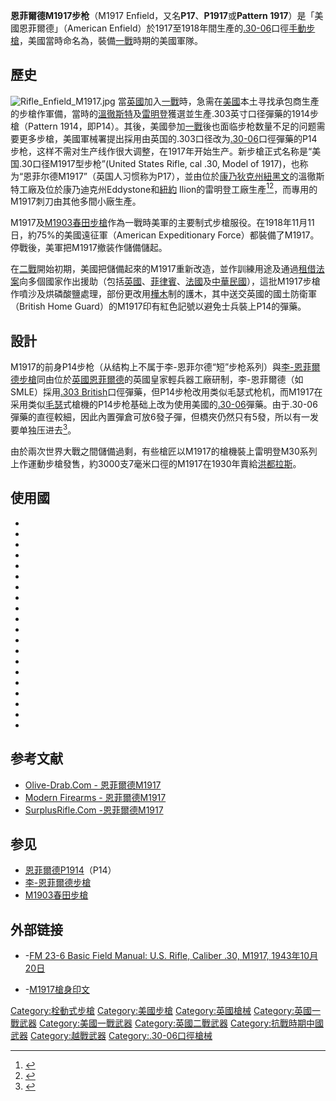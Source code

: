 {{noteTA
|G1=軍事
|G2=長度單位
|G3=Firearms
}}
{{Infobox Weapon|is_ranged=yes|
| image= 
| image_size= 
| caption= 
| name=恩菲爾德M1917步枪<br />US Rifle, Model of 1917, Caliber 30 
| type=[[手動槍機|栓式]][[步槍|步槍]]
| origin={{flag|UK}}<br/>{{flag|USA|1912}}
| design_date=1917年
|service= 1917年—1960年代
|manufacturer=皇家輕兵器工廠（RSAF Enfield）、<br />[[雷明登武器公司|雷明登]]、[[溫徹斯特|溫徹斯特]]、其他
| used_by=[[美國|美國]]、[[英國|英國]]、[[菲律賓|菲律賓]]、[[法國|法國]]、[[中國|中國]]
| wars=[[一戰|一戰]]<ref>{{Cite web |url=http://www.firstworldwar.com/weaponry/rifles.htm |title=Weapons of War - Rifles (WWI U.S. Springfield) |access-date=2009-09-25 |archive-date=2015-06-23 |archive-url=https://web.archive.org/web/20150623192946/http://www.firstworldwar.com/weaponry/rifles.htm }}</ref><br/>[[二戰|二戰]]<br/>[[法越戰爭|法越戰爭]]<br>[[國共內戰|國共內戰]]<br/>[[韓戰|韓戰]]<br/>[[越戰|越戰]]
| spec_type=
| part_length=26寸（660毫米）
| cartridge=7×57毫米毛瑟彈(雷明頓M1934)<br/>[[.30-06春田步槍彈|.30-06]](7.62×63毫米)<br/>[[7.92×57毫米毛瑟彈|7.92×57毫米毛瑟彈]](為適應中國戰場而改膛)
| feed=5發[[彈夾條|橋夾]]、6發內置彈倉
| mode= {{tsl|en|Repeating rifle|連發步槍|連發}}
| action=[[旋轉後拉式槍機|旋轉後拉式槍機]]
| velocity=823米／秒（2,700尺／秒）
| weight=4.17公斤（9磅3安士）
| length= 1,175毫米（3尺10.25寸）
| variants=
| number=共2,193,429把
}}
'''恩菲爾德M1917步枪'''（M1917 Enfield，又名'''P17'''、'''P1917'''或'''Pattern 1917'''）是「美國恩菲爾德」（American Enfield）於1917至1918年間生產的[[.30-06春田步槍彈|.30-06]]口徑[[手動步槍|手動步槍]]，美國當時命名為'''{{lang|en|United States Rifle, cal .30, Model of 1917}}'''，裝備[[一戰|一戰]]時期的美國軍隊。

==歷史==
[[File:Rifle_Enfield_M1917.jpg|thumb]]
當[[英國|英國]]加入[[一戰|一戰]]時，急需在[[美國|美國]]本土寻找承包商生產的步槍作軍備，當時的[[溫徹斯特|溫徹斯特]]及[[雷明登武器公司|雷明登]]獲選並生產.303英寸口径彈藥的1914步槍（Pattern 1914，即P14）。其後，美國參加[[一戰|一戰]]後也面临步枪数量不足的问题需要更多步槍，美國軍械署提出採用由英国的.303口径改为[[.30-06春田步槍彈|.30-06]]口徑彈藥的P14步枪，这样不需对生产线作很大调整，在1917年开始生产。新步槍正式名称是“美国.30口径M1917型步枪”(United States Rifle, cal .30, Model of 1917)，也称为“恩菲尔德M1917”（英国人习惯称为P17），並由位於[[康乃狄克州|康乃狄克州]][[紐黑文|紐黑文]]的溫徹斯特工廠及位於康乃迪克州Eddystone和[[紐約|紐約]] Ilion的雷明登工廠生產<ref>{{cite web |url=http://www.highspeedlane.net/m1917/1917rcvr.jpg |title=存档副本 |accessdate=2007-10-05 |deadurl=yes |archiveurl=https://web.archive.org/web/20071107071654/http://www.highspeedlane.net/m1917/1917rcvr.jpg |archivedate=2007-11-07 }}</ref><ref>{{cite web |url=http://www.odcmp.com/Forms/M1917.pdf |title=存档副本 |accessdate=2007-10-05 |deadurl=yes |archiveurl=https://web.archive.org/web/20070927231136/http://www.odcmp.com/Forms/M1917.pdf |archivedate=2007-09-27 }}</ref>，而專用的M1917刺刀由其他多間小廠生產。

M1917及[[M1903春田步槍|M1903春田步槍]]作為一戰時美軍的主要制式步槍服役。在1918年11月11日，約75%的美國遠征軍（American Expeditionary Force）都裝備了M1917。停戰後，美軍把M1917撤装作儲備儲起。

在[[二戰|二戰]]開始初期，美國把儲備起來的M1917重新改造，並作訓練用途及通過[[租借法案|租借法案]]向多個國家作出援助（包括[[英國|英國]]、[[菲律賓|菲律賓]]、[[法國|法國]]及[[中華民國|中華民國]]），這批M1917步槍作噴沙及烘磷酸鹽處理，部份更改用[[樺樹|樺木]]制的護木，其中送交英國的國土防衛軍（British Home Guard）的M1917印有紅色記號以避免士兵裝上P14的彈藥。

==設計==
M1917的前身P14步枪（从结构上不属于李-恩菲尔德“短”步枪系列）與[[李-恩菲爾德步槍|李-恩菲爾德步槍]]同由位於[[英國|英國]][[恩菲爾德|恩菲爾德]]的英國皇家輕兵器工廠研制，李-恩菲爾德（如SMLE）採用[[.303_British|.303 British]]口俓彈藥，但P14步枪改用类似毛瑟式枪机，而M1917在采用类似[[毛瑟|毛瑟]]式槍機的P14步枪基础上改为使用美國的[[.30-06春田步槍彈|.30-06]]彈藥。由于.30-06彈藥的直徑較細，因此內置彈倉可放6發子彈，但橋夾仍然只有5發，所以有一发要单独压进去<ref>{{cite web |title=M1917 Enfield Rifle Information |url=https://thecmp.org/sales-and-service/m1917-enfield-rifle-information/ |website=Civilian Marksmanship Program |accessdate=2021-05-21 |archive-date=2021-05-21 |archive-url=https://web.archive.org/web/20210521194505/https://thecmp.org/sales-and-service/m1917-enfield-rifle-information/ }}</ref>。

由於兩次世界大戰之間儲備過剩，有些槍匠以M1917的槍機裝上雷明登M30系列上作運動步槍發售，約3000支7毫米口徑的M1917在1930年賣給[[洪都拉斯|洪都拉斯]]。

== 使用國 ==
* {{flag|Australia}}
* {{flag|Canada}}
* {{flag|ROC}}
* {{flag|Denmark}}
* {{flag|France}}
* {{flag|Honduras}}
* {{flag|India}}
* {{flag|Ireland}}
* {{flag|Latvia}}
* {{flag|Malaysia}}
* {{flag|Nazi Germany}}
* {{flag|Netherlands}}
* {{flag|New Zealand}}
* {{flag|Norway}}
* {{flag|Philippines}}
* {{flag|Portugal}}
* {{flag|South Korea}}
* {{flag|South Vietnam}}
* {{flag|UK}}
* {{flag|USA}}

==参考文献==
<div class="references-small">
<references />
*[http://www.olive-drab.com/od_other_firearms_rifle_m1917enfield.php3 Olive-Drab.Com - 恩菲爾德M1917] {{Wayback|url=http://www.olive-drab.com/od_other_firearms_rifle_m1917enfield.php3 |date=20110806041219 }}
*[https://web.archive.org/web/20051229070420/http://world.guns.ru/rifle/rfl19-e.htm Modern Firearms - 恩菲爾德M1917]
*[http://www.surplusrifle.com/m1917/index.asp SurplusRifle.Com -恩菲爾德M1917] {{Wayback|url=http://www.surplusrifle.com/m1917/index.asp |date=20210309121307 }}
</div>

==参见==
* [[P1914|恩菲爾德P1914]]（P14）
* [[李-恩菲爾德步槍|李-恩菲爾德步槍]]
* [[M1903春田步槍|M1903春田步槍]]

==外部链接==
* {{en}}-[http://www.ibiblio.org/hyperwar/USA/ref/FM/PDFs/FM23-6.PDF FM 23-6 Basic Field Manual: U.S. Rifle, Caliber .30, M1917, 1943年10月20日] {{Wayback|url=http://www.ibiblio.org/hyperwar/USA/ref/FM/PDFs/FM23-6.PDF |date=20201127005414 }}
* {{en}}-[https://web.archive.org/web/20071107071715/http://highspeedlane.net/m1917/ M1917槍身印文]

{{一戰美國步兵槍械}}
{{北伐至抗戰時期中華民國步兵武器裝備}}
{{挪威歷代制式步槍}}

[[Category:栓動式步槍|Category:栓動式步槍]]
[[Category:美國步槍|Category:美國步槍]]
[[Category:英國槍械|Category:英國槍械]]
[[Category:英國一戰武器|Category:英國一戰武器]]
[[Category:美國一戰武器|Category:美國一戰武器]]
[[Category:英國二戰武器|Category:英國二戰武器]]
[[Category:抗戰時期中國武器|Category:抗戰時期中國武器]]
[[Category:越戰武器|Category:越戰武器]]
[[Category:.30-06口徑槍械|Category:.30-06口徑槍械]]
